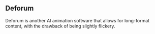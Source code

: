 ## Deforum

Deforum is another AI animation software that allows for long-format content, with the drawback of being slightly flickery.